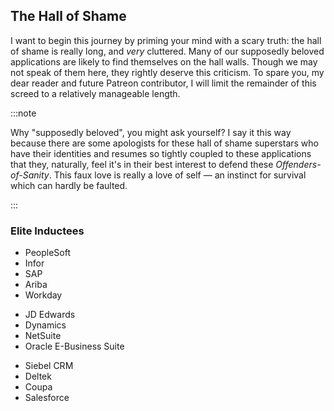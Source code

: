 
## The Hall of Shame

I want to begin this journey by priming your mind with a scary truth: the hall of shame is really <RatingSwitcher word="flipping"/> long, and _very_ cluttered. Many of our supposedly beloved applications are likely to find themselves on the hall walls. Though we may not speak of them here, they rightly deserve this criticism. To spare you, my dear reader and future Patreon contributor, I will limit the remainder of this screed to a relatively manageable length.

:::note

Why "supposedly beloved", you might ask yourself? I say it this way because there are some apologists for these hall of shame superstars who have their identities and resumes so tightly coupled to these applications that they, naturally, feel it's in their best interest to defend these _Offenders-of-Sanity_. This faux love is really a love of self &mdash; an instinct for survival which can hardly be faulted.

:::

### Elite Inductees

<div style={{ display: "flex", flexWrap: "wrap", gap: "1rem" }}>
  <ul style={{ flex: "1" }}>
    <li>PeopleSoft</li>
    <li>Infor</li>
    <li>SAP</li>
    <li>Ariba</li>
    <li>Workday</li>
  </ul>
  <ul style={{ flex: "1" }}>
    <li>JD Edwards</li>
    <li>Dynamics</li>
    <li>NetSuite</li>
    <li>Oracle E-Business Suite</li>
  </ul>
  <ul style={{ flex: "1" }}>
    <li>Siebel CRM</li>
    <li>Deltek</li>
    <li>Coupa</li>
    <li>Salesforce</li>
  </ul>
</div>

